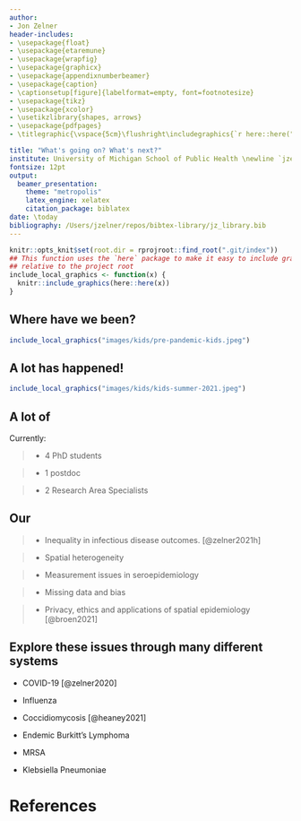 ```yaml
---
author:
- Jon Zelner
header-includes:
- \usepackage{float}
- \usepackage{etaremune}
- \usepackage{wrapfig}
- \usepackage{graphicx}
- \usepackage{appendixnumberbeamer}
- \usepackage{caption}
- \captionsetup[figure]{labelformat=empty, font=footnotesize}
- \usepackage{tikz}
- \usepackage{xcolor}
- \usetikzlibrary{shapes, arrows}
- \usepackage{pdfpages}
- \titlegraphic{\vspace{5cm}\flushright\includegraphics{`r here::here("assets/epibayeslogo.png")`}}

title: "What's going on? What's next?"
institute: University of Michigan School of Public Health \newline `jzelner@umich.edu` \newline `epibayes.io`
fontsize: 12pt
output: 
  beamer_presentation:
    theme: "metropolis"
    latex_engine: xelatex
    citation_package: biblatex
date: \today
bibliography: /Users/jzelner/repos/bibtex-library/jz_library.bib
---
```



```r
knitr::opts_knit$set(root.dir = rprojroot::find_root(".git/index"))
## This function uses the `here` package to make it easy to include graphics in a directory
## relative to the project root
include_local_graphics <- function(x) {
  knitr::include_graphics(here::here(x))
}

```

## Where have we been? 

```r
include_local_graphics("images/kids/pre-pandemic-kids.jpeg")
```

## A lot has happened!

```r
include_local_graphics("images/kids/kids-summer-2021.jpeg")
```

## A lot of \alert{growth}

Currently:

>- 4 PhD students

>- 1 postdoc

>- 2 Research Area Specialists

## Our \alert{big themes}

>- Inequality in infectious disease outcomes. [@zelner2021h]

>- Spatial heterogeneity

>- Measurement issues in seroepidemiology

>- Missing data and bias

>- Privacy, ethics and applications of spatial epidemiology [@broen2021]

## Explore these issues through many different systems

- COVID-19 [@zelner2020]

- Influenza

- Coccidiomycosis [@heaney2021]

- Endemic Burkitt's Lymphoma

- MRSA

- Klebsiella Pneumoniae


# References
